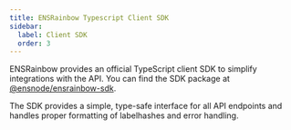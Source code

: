 ```yaml
---
title: ENSRainbow Typescript Client SDK
sidebar:
  label: Client SDK
  order: 3
---
```



ENSRainbow provides an official TypeScript client SDK to simplify integrations with the API. You can find the SDK package at [@ensnode/ensrainbow-sdk](https://github.com/namehash/ensnode/tree/main/packages/ensrainbow-sdk).

The SDK provides a simple, type-safe interface for all API endpoints and handles proper formatting of labelhashes and error handling.

<LinkCard
  title="@ensnode/ensrainbow-sdk"
  description="View the ENSRainbow SDK source code on GitHub"
  href="https://github.com/namehash/ensnode/tree/main/packages/ensrainbow-sdk"
/>

<Readme />
